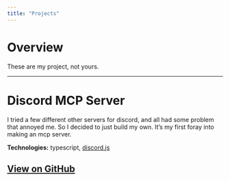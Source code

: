 ```yaml
---
title: "Projects"
---
```


# Overview
These are my project, not yours.

---

# Discord MCP Server
I tried a few different other servers for discord, and all had some problem that annoyed me.  So I decided to just build my own. It's my first foray into making an mcp server.

**Technologies:** typescript, [discord.js](https://discord.js.org/)


[View on GitHub](https://github.com/jonvanausdeln/discord-mcp){.tile-link}
---
